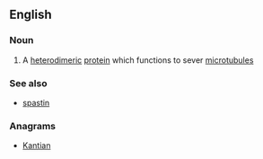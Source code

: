 ==English==

===Noun===
{{wikipedia}}
{{en-noun|-}}

# {{lb|en|protein}} A [[heterodimeric]] [[protein]] which functions to sever [[microtubule]]s

===See also===
* [[spastin]]

===Anagrams===
* [[Kantian#English|Kantian]]
